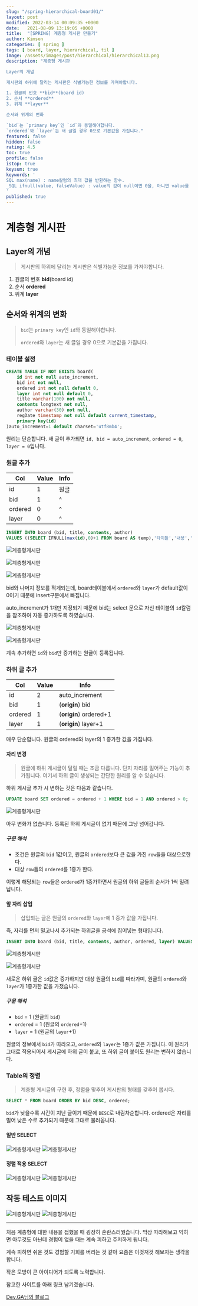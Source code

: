 ```yaml
---
slug: "/spring-hierarchical-board01/"
layout: post
modified: 2022-03-14 00:09:35 +0000
date:   2021-08-09 13:19:05 +0000
title:  "[SPRING] 계층형 게시판 만들기"
author: Kimson
categories: [ spring ]
tags: [ board, layer, hierarchical, til ]
image: /assets/images/post/hierarchical/hierarchical13.png
description: "계층형 게시판

Layer의 개념

게시판의 하위에 달리는 게시판은 식별가능한 정보를 가져야합니다.

1. 원글의 번호 **bid**(board id)
2. 순서 **ordered**
3. 위계 **layer**

순서와 위계의 변화

`bid`는 `primary key`인 `id`와 동일해야합니다.
`ordered`와 `layer`는 새 글일 경우 0으로 기본값을 가집니다."
featured: false
hidden: false
rating: 4.5
toc: true
profile: false
istop: true
keysum: true
keywords: '
SQL max(name) : name칼럼의 최대 값을 반환하는 함수.
_SQL ifnull(value, falseValue) : value의 값이 null이면 0을, 아니면 value를 반환하는 함수.
'
published: true
---
```


# 계층형 게시판

## Layer의 개념

> 게시판의 하위에 달리는 게시판은 식별가능한 정보를 가져야합니다.

1. 원글의 번호 **bid**(board id)
2. 순서 **ordered**
3. 위계 **layer**

## 순서와 위계의 변화

> `bid`는 `primary key`인 `id`와 동일해야합니다.
> 
> `ordered`와 `layer`는 새 글일 경우 0으로 기본값을 가집니다.

### 테이블 설정

```sql
CREATE TABLE IF NOT EXISTS board(
    id int not null auto_increment,
    bid int not null,
    ordered int not null default 0,
    layer int not null default 0,
    title varchar(100) not null,
    contents longtext not null,
    author varchar(30) not null,
    regDate timestamp not null default current_timestamp,
    primary key(id)
)auto_increment=1 default charset='utf8mb4';
```

원리는 단순합니다. 새 글이 추가되면 `id, bid = auto_increment`, `ordered = 0`, `layer = 0`입니다.

### 원글 추가


|Col|Value|Info|
|---|---|---|
|id|1|원글|
|bid|1|^|
|ordered|0|^|
|layer|0|^|

```sql
INSERT INTO board (bid, title, contents, author)
VALUES ((SELECT IFNULL(max(id),0)+1 FROM board AS temp),'타이틀','내용','킴슨');
```

![계층형게시판](/assets/images/post/hierarchical/hierarchical01.png)

![계층형게시판](/assets/images/post/hierarchical/hierarchical02.png)

![계층형게시판](/assets/images/post/hierarchical/hierarchical03.png)

bid와 나머지 정보를 적게되는데, board테이블에서 `ordered`와 `layer`가 default값이 0이기 때문에 insert구문에서 빠집니다.

auto_increment가 1개만 지정되기 때문에 bid는 select 문으로 자신 테이블의 `id`칼럼을 참조하여 자동 증가하도록 하였습니다.


![계층형게시판](/assets/images/post/hierarchical/hierarchical04.png)

![계층형게시판](/assets/images/post/hierarchical/hierarchical05.png)

계속 추가하면 `id`와 `bid`만 증가하는 원글이 등록됩니다.

### 하위 글 추가


|Col|Value|Info|
|---|---|---|
|id|2|auto_increment|
|bid|1|(**origin**) bid|
|ordered|1|(**origin**) ordered+1|
|layer|1|(**origin**) layer+1|

매우 단순합니다. 원글의 ordered와 layer의 1 증가한 값을 가집니다.

#### 자리 변경

> 원글에 하위 게시글이 달릴 때는 조금 다릅니다. 단지 자리를 밀어주는 기능이 추가됩니다. 여기서 하위 글이 생성되는 간단한 원리를 알 수 있습니다.

하위 게시글 추가 시 변하는 것은 다음과 같습니다.

```sql
UPDATE board SET ordered = ordered + 1 WHERE bid = 1 AND ordered > 0;
```

![계층형게시판](/assets/images/post/hierarchical/hierarchical06.png)

아무 변화가 없습니다. 등록된 하위 게시글이 없기 때문에 그냥 넘어갑니다.

##### 구문 해석

- 조건은 원글의 `bid` 1값이고, 원글의 `ordered`보다 큰 값을 가진 `row`들을 대상으로한다.
- 대상 `row`들의 `ordered`를 1증가 한다.

이렇게 해당되는 `row`들은 `ordered`가 1증가하면서 원글의 하위 글들의 순서가 1씩 밀려납니다.

#### 앞 자리 삽입

> 삽입되는 글은 원글의 `ordered`와 `layer`에 1 증가 값을 가집니다.

즉, 자리를 먼저 밀고나서 추가되는 하위글을 공석에 집어넣는 형태입니다.

```sql
INSERT INTO board (bid, title, contents, author, ordered, layer) VALUES (1,'하위 게시글1','하위 내용','Kimson',(SELECT ordered FROM board AS temp WHERE id=6)+1,(SELECT layer FROM board AS temp WHERE id=6)+1);
```

![계층형게시판](/assets/images/post/hierarchical/hierarchical08.png)

![계층형게시판](/assets/images/post/hierarchical/hierarchical07.png)

새로운 하위 글은 `id`값은 증가하지만 대상 원글의 `bid`를 따라가며, 원글의 `ordered`와 `layer`가 1증가한 값을 가졌습니다.

##### 구문 해석

- `bid` = 1 (원글의 `bid`)
- `ordered` = 1 (원글의 `ordered`+1)
- `layer` = 1 (원글의 `layer`+1)

원글의 정보에서 `bid`가 따라오고, `ordered`와 `layer`는 1증가 값은 가집니다.
이 원리가 그대로 적용되어서 게시글에 하위 글이 붙고, 또 하위 글이 붙어도 원리는 변하지 않습니다.

### Table의 정렬

> 계층형 게시글의 구현 후, 정렬을 맞추어 게시판의 형태를 갖추어 봅시다.

```sql
SELECT * FROM board ORDER BY bid DESC, ordered;
```

`bid`가 낮을수록 시간이 지난 글이기 때문에 `DESC`로 내림차순합니다. ordered은 자리를 밀어 낮은 수로 추가되기 때문에 그대로 불러옵니다.

#### 일반 SELECT

![계층형게시판](/assets/images/post/hierarchical/hierarchical09.png)
![계층형게시판](/assets/images/post/hierarchical/hierarchical11.png)

#### 정렬 적용 SELECT

![계층형게시판](/assets/images/post/hierarchical/hierarchical10.png)
![계층형게시판](/assets/images/post/hierarchical/hierarchical12.png)

## 작동 테스트 이미지

![계층형게시판](/assets/images/post/hierarchical/hierarchical13.png)
![계층형게시판](/assets/images/post/hierarchical/hierarchical14.png)

-----

처음 계층형에 대한 내용을 접했을 때 굉장히 혼란스러웠습니다. 막상 따라해보고 익히면 아무것도 아닌데 경험이 없을 때는 계속 피하고 주저하게 됩니다.

계속 피하면 쉬운 것도 경험할 기회를 버리는 것 같아 요즘은 이것저것 해보자는 생각을 합니다.

작은 모방이 큰 아이디어가 되도록 노력합니다.

참고한 사이트를 아래 링크 남기겠습니다.

[Dev.GA님의 블로그](https://gangnam-americano.tistory.com/25)
